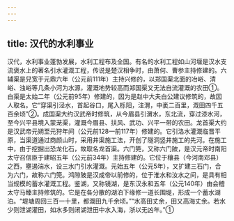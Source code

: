 ```yaml
---
---
---
```

title: 汉代的水利事业
---



汉代，水利事业蓬勃发展，水利工程布及全国。有名的水利工程如山河堰是汉水支流褒水上的著名引水灌溉工程，传说是楚汉相争时，由萧何、曹参主持修建的。六辅渠是兒宽于元鼎六年（公元前111年）主持兴修的，以郑国渠北面的冶峪、清峪、浊峪等几条小河为水源，灌溉地势较高而郑国渠又无法自流灌溉的农田①。白渠是太始二年（公元前95年）修建的，因为是赵中大夫白公建议修筑的，故因人取名。它“穿渠引泾水，首起谷口，尾入栎阳，注渭，中袤二百里，溉田四千五百余顷”②。成国渠大约汉武帝时修筑，从今眉县引渭水，东北流，穿过漆水河，至今兴平县境入蒙茏渠，灌溉今眉县、扶风、武功、兴平一带的农田。龙首渠大约是汉武帝元朔至元狩年间（公元前128—前117年）修建的。它引洛水灌溉临晋平原，当渠道通过商颜山时，采用井渠施工法，开创了隧洞竖井施工的先河。在施工中，由于挖掘出恐龙化石，故取名龙首渠。六门筦，又称六门陂，是汉元帝时南阳太守召信臣于建昭五年（公元前34年）主持修建的。它位于穰县（今河南邓县）之西，壅遏湍水，设三水门引水灌溉。元始五年（公元5年），又扩建三石门，合为六门，故称六门筦。鸿隙陂是汉成帝以前修的，位于淮水和汝水之间，是具有相当规模的蓄水灌溉工程。鉴湖，又称镜湖，是东汉永和五年（公元140年）由会稽太守马臻主持修筑的。它是在各分散的湖泊下缘修一道长围堤，形成一个蓄水湖泊。“堤塘周回三百一十里，都溉田九千余顷。”“水高田丈余，田又高海丈余。若水少则泄湖灌田，如水多则闭湖泄田中水入海，浙以无凶年。”①